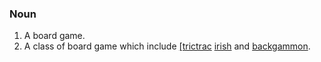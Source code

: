 ===Noun===
#A board game.
#A class of board game which include [[[trictrac]] [[irish]] and [[backgammon]].